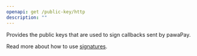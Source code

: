 ```yaml
---
openapi: get /public-key/http
description: ""
---
```


Provides the public keys that are used to sign callbacks sent by pawaPay. 

Read more about how to use [signatures](/using_the_api#signatures).